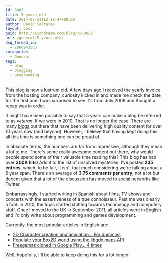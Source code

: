 ```yaml
---
id: 3083
title: 5 years old
date: 2014-07-21T12:19:47+00:00
author: David Saltares
layout: post
guid: http://siondream.com/blog/?p=3083
url: /general/5-years-old/
dsq_thread_id:
  - 2860943563
categories:
  - General
tags:
  - blog
  - blogging
  - programming
---
```

This blog is now a lustrum old. A few days ago I received the yearly invoice from the hosting company, curiosity kicked in and made me check the date for the first one. I was surprised to see it's from July 2009 and thought a recap was in order.

It might have been possible to say that 5 years can make a blog be referred to as _veteran_. If we were in 2010. That is no longer the case. There are many [blogs](http://blog.codinghorror.com/) out there that have been delivering high quality content for over 10 years now (and beyond). However, I believe that having kept doing this all this time is something one can be proud of.

In absolute terms, the numbers are far from impressive, although they mean a lot to me. There's some really awesome content out there, why would people spend some of their valuable time reading this? This blog has had over **300K hits**! Add it to the list of unsolved mysteries. I've posted **235 entries**, which, to be fair, it isn't that much considering we're talking about a 5 year span. There's an average of **3.75 comments per entry**, not a lot but decent given that a lot of the discussion has moved to social networks like Twitter.

Embarrassingly, I started writing in Spanish about films, TV shows and concerts with the assertiveness of a true connoisseur. Past me was clearly a fool. In 2010, the topic started shifting towards technology and computery stuff. Once I moved to the UK in September 2011, all articles were in English and I'd only write about programming and games development.

Currently, the most popular articles in English are:

  * [2D Character creation and animation… For dummies](/general/2d-character-creation-and-animation-for-dummies/)
  * [Populate your Box2D world using the libgdx maps API](/games/populate-your-box2d-world-using-the-libgdx-maps-api/)
  * [Freegemas cloned in Google Play… 4 times](/games/freegemas-cloned-in-google-play-4-times/)

Well, hopefully, I'll be able to keep doing this for a lot longer.
